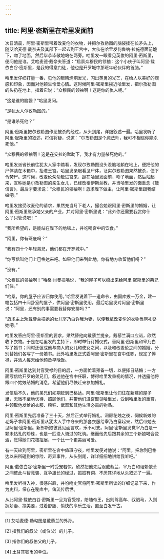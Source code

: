 ```yaml
---
---
---
```

title: 阿里·密斯里在哈里发面前
---




次日清晨，阿里·密斯里带着改麦伦的衣物，并把尔孜勒图的脑袋挂在长矛头上，随艾哈麦德·戴奈夫及其部下一起去到王宫中，大伙在哈里发何鲁纳·拉施德面前跪下，吻了地面，然后毕恭毕敬地站在两旁。哈里发一眼看见英俊的阿里·密斯里，便问他是谁。艾哈麦德·戴奈夫答道：“启禀众穆民的领袖：这个小伙子叫阿里·载依白谷·密斯里，是我的得意门徒，他也是开罗城中那班年轻伙伴的首脑。”

哈里发仔细打量一番，见他的眼睛炯炯发光，闪出英勇的光芒，在给人以美好的观感和印象，因而对他顿生怜爱心情。这时候阿里·密斯里挨近哈里发，把尔孜勒图的头扔在地上，指着它说：“众穆民的领袖啊！这是你的仇人呢。”

“这是谁的脑袋？”哈里发问。

“是犹太人尔孜勒图的。”

“是谁杀死他？”

阿里·密斯里把尔孜勒图作恶被杀的经过，从头到尾，详细叙述一遍。哈里发听了阿里·密斯里的叙述，将信将疑，说道：“尔孜勒图是个魔法师，我可不相信你能杀死他。”

“众穆民的领袖啊！这是在安拉的默助下，我才有力量杀死他的。”

哈里发派省长前往犹太人家中踏看，发现尔孜勒图没头没脑地躺在地上，便把他的尸体装在木箱中，抬进王宫。哈里发亲眼看见尸体，证实尔孜勒图果然被杀，便下令焚尸。这时候，改麦伦匆匆赶进宫来，跪在哈里发面前，吻了地面，然后站起来，宣称她是尔孜勒图的亲生女儿，已经改奉伊斯兰教，并当哈里发的面重念《箴信言》，最后才要求说：“众穆民的领袖啊！恳求陛下做主，让阿里·密斯里跟我结婚吧。”

哈里发接受改麦伦的请求，果然充当月下老人，撮合她跟阿里·密斯里的婚姻，让阿里·密斯里继承她父亲的产业，并对阿里·密斯里说：“此外你还需要我赏你什么？只管说吧！”

“我所希望的，是能站在陛下的地毯上，并吃喝宫中的饮食。”

“阿里，你有班底吗？”

“我有四十个年轻弟兄，他们都在开罗城中。”

“你写信叫他们上巴格达来吧。如果他们来到此地，你有地方收留他们吗？”

“没有。”

“众穆民的领袖啊！”哈桑·肖曼插嘴说，“我的屋子可以腾出来给阿里·密斯里的弟兄们住。”

“哈桑，你的屋子应该归你使用。”哈里发说着下一道命令，由国库拨一万金，建一幢包括四十间卧室的屋子，供阿里·密斯里使用。最后哈里发对阿里·密斯里说：“阿里，还有别的事需要我替你安排吗？”

“恳求主上劝戴藜兰把她的女儿宰乃白许我为妻，以便我拿改麦伦的衣物当聘礼娶她吧。”

哈里发答应阿里·密斯里的要求，果然替他向戴藜兰提亲。戴藜兰满口应诺，欣然收下衣物。于是在哈里发的主持下，即时举行订婚仪式，替阿里·密斯里和宰乃白写了婚书；同时还促成他与商人的女儿和使女之间，以及和改麦伦之间的婚姻，分别替她们各写了一份婚书。此外哈里发正式委阿里·密斯里在宫中任职，规定了俸禄，并派人每天给他预备早晚饭。

阿里·密斯里达到封官受禄的目的后，一方面忙着预备一切，以便择日结婚；一方面写信给开罗的弟兄们，叙述他在宫中任职，博得哈里发重视的情况，并透露他将跟四个姑娘结婚的消息，希望他们尽快赶来参加婚礼。

发信后不久，他的弟兄们如期赶到巴格达。阿里·密斯里让他们住在新建的屋子里，无微不至地优待、照顾他们，并带他们进宫觐见哈里发，受到哈里发的重赏，并领取他发给的衣服、粮秣、武器和其他生活必需的物品。

阿里·密斯里先后准备了三十天，然后正式举行婚礼。洞房花烛之夜，伺候新娘的老妈子拿阿里·密斯里从犹太人手中夺来的那套衣服给宰乃白穿起来，然后带她去见阿里·密斯里。新郎新娘彼此见面言欢，乐不可支。阿里·密斯里发觉宰乃白是一颗未钻孔的珍珠，也是一匹没人骑过的牝驹。继而他先后跟其余的三个新娘喝合卺酒，觉得她们花枝招展，一个比一个更美丽可爱。

有一天轮到阿里，密斯里在宫中值班守夜，哈里发便对他说：“阿里，把你到巴格达以来所碰到的惊险、奇异事件，从头到尾，详详细细地讲给我听吧。”

阿里·载依白谷·密斯里一时受宠若惊，欣然把他先后跟戴藜兰、宰乃白和俎赖依革之间彼此斗智竞骗、互争雄长的经过，振振有词、不厌其详地从头叙述了一遍。

哈里发听得入神，很感兴趣，并吩咐史官将阿里·密斯里所谈的详细记录下来，作为史料，保存在秘库中，俾流传后世。

从此阿里·载依白谷·密斯里一旦为官受禄，陪随帝王，出则驾高车、驭驷马，入则拥娇妻、抱美妾，过着舒服、愉快的享乐生活，直至白发千古。



* * *



[1] 艾哈麦德·勒勾图是戴藜兰的外孙。

[2] 指我们的叔父（或伯父）的儿子。

[3] 指你们的叔伯父的儿子。

[4] 土耳其钱币的单位。